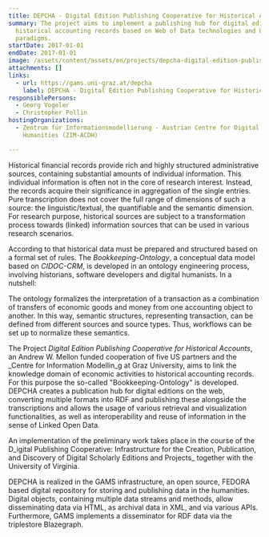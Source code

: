 ```yaml
---
title: DEPCHA - Digital Edition Publishing Cooperative for Historical Accounts
summary: The project aims to implement a publishing hub for digital editions of
  historical accounting records based on Web of Data technologies and LOD
  paradigms.
startDate: 2017-01-01
endDate: 2017-01-01
image: /assets/content/assets/en/projects/depcha-digital-edition-publishing-cooperative-historical-accounts/depcha_image2.png
attachments: []
links:
  - url: https://gams.uni-graz.at/depcha
    label: DEPCHA - Digital Edition Publishing Cooperative for Historical Accounts
responsiblePersons:
  - Georg Vogeler
  - Christopher Pollin
hostingOrganizations:
  - Zentrum für Informationsmodellierung - Austrian Centre for Digital
    Humanities (ZIM-ACDH)

---
```

Historical financial records provide rich and highly structured administrative sources, containing substantial amounts of individual information. This individual information is often not in the core of research interest. Instead, the records acquire their significance in aggregation of the single entries. Pure transcription does not cover the full range of dimensions of such a source: the linguistic/textual, the quantifiable and the semantic dimension. For research purpose, historical sources are subject to a transformation process towards (linked) information sources that can be used in various research scenarios.

According to that historical data must be prepared and structured based on a formal set of rules. The _Bookkeeping-Ontology_, a conceptual data model based on _CIDOC-CRM_, is developed in an ontology engineering process, involving historians, software developers and digital humanists. In a nutshell:

The ontology formalizes the interpretation of a transaction as a combination of transfers of economic goods and money from one accounting object to another. In this way, semantic structures, representing transaction, can be defined from different sources and source types. Thus, workflows can be set up to normalize these semantics.

The Project _Digital Edition Publishing Cooperative for Historical Accounts_, an Andrew W. Mellon funded cooperation of five US partners and the _Centre for Information Modellin_g at Graz University, aims to link the knowledge domain of economic activities to historical accounting records. For this purpose the so-called "Bookkeeping-Ontology" is developed. DEPCHA creates a publication hub for digital editions on the web, converting multiple formats into RDF and publishing these alongside the transcriptions and allows the usage of various retrieval and visualization functionalities, as well as interoperability and reuse of information in the sense of Linked Open Data.

An implementation of the preliminary work takes place in the course of the D_igital Publishing Cooperative: Infrastructure for the Creation, Publication, and Discovery of Digital Scholarly Editions and Projects_ together with the University of Virginia.

DEPCHA is realized in the GAMS infrastructure, an open source, FEDORA based digital repository for storing and publishing data in the humanities. Digital objects, containing multiple data streams and methods, allow disseminating data via HTML, as archival data in XML, and via various APIs. Furthermore, GAMS implements a disseminator for RDF data via the triplestore Blazegraph.
